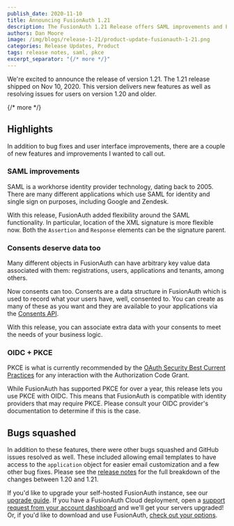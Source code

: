 ```yaml
---
publish_date: 2020-11-10 
title: Announcing FusionAuth 1.21
description: The FusionAuth 1.21 Release offers SAML improvements and PKCE support for OIDC.
authors: Dan Moore
image: /img/blogs/release-1-21/product-update-fusionauth-1-21.png
categories: Release Updates, Product
tags: release notes, saml, pkce
excerpt_separator: "{/* more */}"
---
```


We're excited to announce the release of version 1.21. The 1.21 release shipped on Nov 10, 2020. This version delivers new features as well as resolving issues for users on version 1.20 and older.

{/* more */}

## Highlights

In addition to bug fixes and user interface improvements, there are a couple of new features and improvements I wanted to call out.

### SAML improvements

SAML is a workhorse identity provider technology, dating back to 2005. There are many different applications which use SAML for identity and single sign on purposes, including Google and Zendesk.

With this release, FusionAuth added flexibility around the SAML functionality. In particular, location of the XML signature is more flexible now. Both the `Assertion` and `Response` elements can be the signature parent.

### Consents deserve data too

Many different objects in FusionAuth can have arbitrary key value data associated with them: registrations, users, applications and tenants, among others.

Now consents can too. Consents are a data structure in FusionAuth which is used to record what your users have, well, consented to. You can create as many of these as you want and they are available to your applications via the [Consents API](/docs/apis/consents). 

With this release, you can associate extra data with your consents to meet the needs of your business logic.

### OIDC + PKCE

PKCE is what is currently recommended by the [OAuth Security Best Current Practices](https://tools.ietf.org/html/draft-ietf-oauth-security-topics-09) for any interaction with the Authorization Code Grant.

While FusionAuth has supported PKCE for over a year, this release lets you use PKCE with OIDC. This means that FusionAuth is compatible with identity providers that may require PKCE. Please consult your OIDC provider's documentation to determine if this is the case.

## Bugs squashed

In addition to these features, there were other bugs squashed and GitHub issues resolved as well. These included allowing email templates to have access to the `application` object for easier email customization and a few other bug fixes. Please see the [release notes](/docs/release-notes/) for the full breakdown of the changes between 1.20 and 1.21. 

If you'd like to upgrade your self-hosted FusionAuth instance, see our [upgrade guide](/docs/operate/deploy/upgrade). If you have a FusionAuth Cloud deployment, open a <a href="https://account.fusionauth.io/account/support/" target="_blank">support request from your account dashboard</a> and we'll get your servers upgraded! Or, if you'd like to download and use FusionAuth, [check out your options](/pricing).
